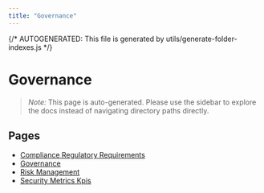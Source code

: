 ```yaml
---
title: "Governance"
---
```


{/* AUTOGENERATED: This file is generated by utils/generate-folder-indexes.js */}

# Governance

> _Note:_ This page is auto-generated. Please use the sidebar to explore the docs instead of navigating directory paths directly.

## Pages

- [Compliance Regulatory Requirements](/governance/compliance-regulatory-requirements)
- [Governance](/governance/overview)
- [Risk Management](/governance/risk-management)
- [Security Metrics Kpis](/governance/security-metrics-kpis)
